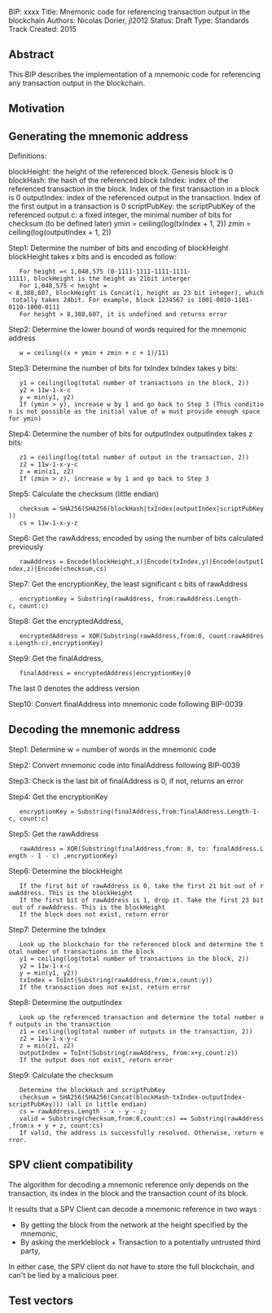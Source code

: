 BIP: xxxx
Title: Mnemonic code for referencing transaction output in the blockchain
Authors: Nicolas Dorier, jl2012
Status: Draft
Type: Standards Track
Created: 2015

==Abstract==

This BIP describes the implementation of a mnemonic code for referencing any transaction output in the blockchain.

==Motivation==

==Generating the mnemonic address==

Definitions:

blockHeight: the height of the referenced block. Genesis block is 0
blockHash: the hash of the referenced block
txIndex: index of the referenced transaction in the block. Index of the first transaction in a block is 0
outputIndex: index of the referenced output in the transaction. Index of the first output in a transaction is 0
scriptPubKey: the scriptPubKey of the referenced output
c: a fixed integer, the minimal number of bits for checksum (to be defined later)
ymin = ceiling(log(txIndex + 1, 2))
zmin = ceiling(log(outputIndex + 1, 2))

Step1: Determine the number of bits and encoding of blockHeight
blockHeight takes x bits and is encoded as follow:

    For height =< 1,048,575 (0-1111-1111-1111-1111-1111), blockHeight is the height as 21bit interger
    For 1,048,575 < height =< 8,388,607, blockHeight is Concat(1, height as 23 bit integer), which totally takes 24bit. For example, block 1234567 is 1001-0010-1101-0110-1000-0111
    For height > 8,388,607, it is undefined and returns error

Step2: Determine the lower bound of words required for the mnemonic address

    w = ceiling((x + ymin + zmin + c + 1)/11)

Step3: Determine the number of bits for txIndex
txIndex takes y bits:

    y1 = ceiling(log(total number of transactions in the block, 2))
    y2 = 11w-1-x-c
    y = min(y1, y2)
    If (ymin > y), increase w by 1 and go back to Step 3 (This condition is not possible as the initial value of w must provide enough space for ymin)

Step4: Determine the number of bits for outputIndex
outputIndex takes z bits:

    z1 = ceiling(log(total number of output in the transaction, 2))
    z2 = 11w-1-x-y-c
    z = min(z1, z2)
    If (zmin > z), increase w by 1 and go back to Step 3

Step5: Calculate the checksum (little endian)

    checksum = SHA256(SHA256(blockHash|txIndex|outputIndex|scriptPubKey))
    cs = 11w-1-x-y-z

Step6: Get the rawAddress, encoded by using the number of bits calculated previously  

    rawAddress = Encode(blockHeight,x)|Encode(txIndex,y)|Encode(outputIndex,z)|Encode(checksum,cs)

Step7: Get the encryptionKey,  the least significant c bits of rawAddress

    encryptionKey = Substring(rawAddress, from:rawAddress.Length-c, count:c)

Step8: Get the encryptedAddress,

    encryptedAddress = XOR(Substring(rawAddress,from:0, count:rawAddress.Length-c),encryptionKey)

Step9: Get the finalAddress,

    finalAddress = encryptedAddress|encryptionKey|0

The last 0 denotes the address version

Step10: Convert finalAddress into mnemonic code following BIP-0039

==Decoding the mnemonic address==

Step1: Determine w = number of words in the mnemonic code

Step2: Convert mnemonic code into finalAddress following BIP-0039

Step3: Check is the last bit of finalAddress is 0, if not, returns an error

Step4: Get the encryptionKey

    encryptionKey = Substring(finalAddress,from:finalAddress.Length-1-c, count:c)

Step5: Get the rawAddress

    rawAddress = XOR(Substring(finalAddress,from: 0, to: finalAddress.Length - 1 - c) ,encryptionKey)

Step6: Determine the blockHeight

    If the first bit of rawAddress is 0, take the first 21 bit out of rawAddress. This is the blockHeight
    If the first bit of rawAddress is 1, drop it. Take the first 23 bit out of rawAddress. This is the blockHeight
    If the block does not exist, return error

Step7: Determine the txIndex

    Look up the blockchain for the referenced block and determine the total number of transactions in the block
    y1 = ceiling(log(total number of transactions in the block, 2))
    y2 = 11w-1-x-c
    y = min(y1, y2))
    txIndex = ToInt(Substring(rawAddress,from:x,count:y))
    If the transaction does not exist, return error

Step8: Determine the outputIndex

    Look up the referenced transaction and determine the total number of outputs in the transaction
    z1 = ceiling(log(total number of outputs in the transaction, 2))
    z2 = 11w-1-x-y-c
    z = min(z1, z2)
    outputIndex = ToInt(Substring(rawAddress, from:x+y,count:z))
    If the output does not exist, return error

Step9: Calculate the checksum

    Determine the blockHash and scriptPubKey
    checksum = SHA256(SHA256(Concat(blockHash-txIndex-outputIndex-scriptPubKey))) (all in little endian)
    cs = rawAddress.Length - x - y - z;
    valid = Substring(checksum,from:0,count:cs) == Substring(rawAddress,from:x + y + z, count:cs)
    If valid, the address is successfully resolved. Otherwise, return error.

==SPV client compatibility==

The algorithm for decoding a mnemonic reference only depends on the transaction, its index in the block and the transaction count of its block.

It results that a SPV Client can decode a mnemonic reference in two ways :
* By getting the block from the network at the height specified by the mnemonic,
* By asking the merkleblock + Transaction to a potentially untrusted third party,

In either case, the SPV client do not have to store the full blockchain, and can't be lied by a malicious peer.

==Test vectors==